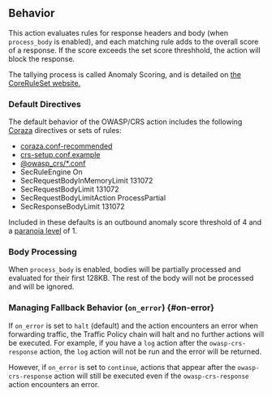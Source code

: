 ## Behavior

This action evaluates rules for response headers and body (when `process_body` is enabled), and each matching rule adds to the overall score of a response. If 
the score exceeds the set score threshhold, the action will block the response.

The tallying process is called Anomaly Scoring, and is detailed on [the CoreRuleSet website.](https://coreruleset.org/docs/2-how-crs-works/2-1-anomaly_scoring/) 

### Default Directives

The default behavior of the OWASP/CRS action includes the following [Coraza](https://coraza.io/) directives or sets of rules:

- [coraza.conf-recommended](https://github.com/corazawaf/coraza/blob/main/coraza.conf-recommended)
- [crs-setup.conf.example](https://github.com/corazawaf/coraza-coreruleset/blob/main/rules/%40crs-setup.conf.example)
- [@owasp_crs/*.conf](https://github.com/corazawaf/coraza-coreruleset/tree/main/rules/%40owasp_crs)
- SecRuleEngine On
- SecRequestBodyInMemoryLimit 131072
- SecRequestBodyLimit 131072
- SecRequestBodyLimitAction ProcessPartial
- SecResponseBodyLimit 131072

Included in these defaults is an outbound anomaly score threshold of 4 and a [paranoia level](https://coreruleset.org/docs/2-how-crs-works/2-2-paranoia_levels/) of 1.

### Body Processing 

When `process_body` is enabled, bodies will be partially processed and evaluated for their first 128KB. 
The rest of the body will not be processed and will be ignored.

### Managing Fallback Behavior (`on_error`) {#on-error}

If `on_error` is set to `halt` (default) and the action encounters an error when forwarding traffic, the Traffic Policy chain will halt and no further actions will be executed. For example, if you have a `log` action after the `owasp-crs-response` action, the `log` action will not be run and the error will be returned.

However, if `on_error` is set to `continue`, actions that appear after the `owasp-crs-response` action will still be executed even if the `owasp-crs-response` action encounters an error.
